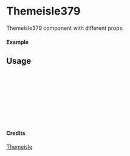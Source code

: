 
<Meta of={Themeisle379} title="Themeisle/Themeisle379" />

# Themeisle379

Themeisle379 component with different props.

#### Example

<Canvas of={Themeisle379.Primary} />

## Usage

```ts
import { Themeisle379 } from "yadl-ui";

const Example = () => {
  return (
      <Themeisle379 />
  );
};

export default Example;
```

#### Credits
[Themeisle](https://themeisle.com/illustrations/)
